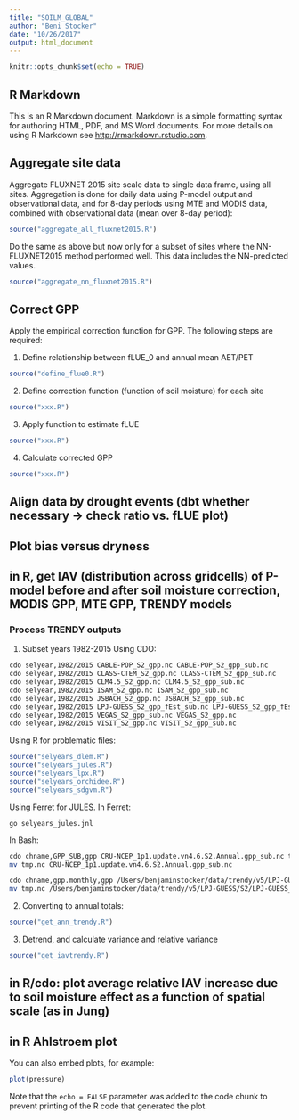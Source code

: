 ```yaml
---
title: "SOILM_GLOBAL"
author: "Beni Stocker"
date: "10/26/2017"
output: html_document
---
```


```r
knitr::opts_chunk$set(echo = TRUE)
```

## R Markdown

This is an R Markdown document. Markdown is a simple formatting syntax for authoring HTML, PDF, and MS Word documents. For more details on using R Markdown see <http://rmarkdown.rstudio.com>.

## Aggregate site data

Aggregate FLUXNET 2015 site scale data to single data frame, using all sites. Aggregation is done for daily data using P-model output and observational data, and for 8-day periods using MTE and MODIS data, combined with observational data (mean over 8-day period):
```r
source("aggregate_all_fluxnet2015.R")
```

Do the same as above but now only for a subset of sites where the NN-FLUXNET2015 method performed well. This data includes the NN-predicted values. 
```r
source("aggregate_nn_fluxnet2015.R")
```

## Correct GPP
Apply the empirical correction function for GPP. The following steps are required:

1. Define relationship between fLUE_0 and annual mean AET/PET
```r
source("define_flue0.R")
```

2. Define correction function (function of soil moisture) for each site
```r
source("xxx.R")
```

3. Apply function to estimate fLUE
```r
source("xxx.R")
```

4. Calculate corrected GPP
```r
source("xxx.R")
```

## Align data by drought events (dbt whether necessary -> check ratio vs. fLUE plot)

## Plot bias versus dryness

## in R, get IAV (distribution across gridcells) of P-model before and after soil moisture correction, MODIS GPP, MTE GPP, TRENDY models

### Process TRENDY outputs

1. Subset years 1982-2015
Using CDO:
```sh
cdo selyear,1982/2015 CABLE-POP_S2_gpp.nc CABLE-POP_S2_gpp_sub.nc
cdo selyear,1982/2015 CLASS-CTEM_S2_gpp.nc CLASS-CTEM_S2_gpp_sub.nc
cdo selyear,1982/2015 CLM4.5_S2_gpp.nc CLM4.5_S2_gpp_sub.nc
cdo selyear,1982/2015 ISAM_S2_gpp.nc ISAM_S2_gpp_sub.nc
cdo selyear,1982/2015 JSBACH_S2_gpp.nc JSBACH_S2_gpp_sub.nc
cdo selyear,1982/2015 LPJ-GUESS_S2_gpp_fEst_sub.nc LPJ-GUESS_S2_gpp_fEst.nc
cdo selyear,1982/2015 VEGAS_S2_gpp_sub.nc VEGAS_S2_gpp.nc
cdo selyear,1982/2015 VISIT_S2_gpp.nc VISIT_S2_gpp_sub.nc
```

Using R for problematic files:
```r
source("selyears_dlem.R")
source("selyears_jules.R")
source("selyears_lpx.R")
source("selyears_orchidee.R")
source("selyears_sdgvm.R")
```

Using Ferret for JULES. In Ferret:
```
go selyears_jules.jnl
```

In Bash:
```sh
cdo chname,GPP_SUB,gpp CRU-NCEP_1p1.update.vn4.6.S2.Annual.gpp_sub.nc tmp.nc
mv tmp.nc CRU-NCEP_1p1.update.vn4.6.S2.Annual.gpp_sub.nc

cdo chname,gpp.monthly,gpp /Users/benjaminstocker/data/trendy/v5/LPJ-GUESS/S2/LPJ-GUESS_S2_gpp_fEst_sub.nc tmp.nc
mv tmp.nc /Users/benjaminstocker/data/trendy/v5/LPJ-GUESS/S2/LPJ-GUESS_S2_gpp_fEst_sub.nc
```

2. Converting to annual totals:
```r
source("get_ann_trendy.R")
```

3. Detrend, and calculate variance and relative variance 
```r
source("get_iavtrendy.R")
```


## in R/cdo: plot average relative IAV increase due to soil moisture effect as a function of spatial scale (as in Jung)
## in R Ahlstroem plot

You can also embed plots, for example:

```r
plot(pressure)
```

Note that the `echo = FALSE` parameter was added to the code chunk to prevent printing of the R code that generated the plot.
